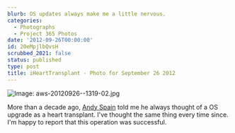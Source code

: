 ```yaml
---
blurb: OS updates always make me a little nervous.
categories:
  - Photographs
  - Project 365 Photos
date: '2012-09-26T00:00:00'
id: 20eMpjlbQvsH
scrubbed_2021: false
status: published
type: post
title: iHeartTransplant - Photo for September 26 2012
---
```


![Image: aws-20120926--1319-02.jpg](/aws-20120926--1319-02.jpg)

More than a decade ago, [Andy Spain](http://www.andyspainmusic.com) told me he always thought of a OS upgrade as a heart transplant. I've thought the same thing every time since. I'm happy to report that this operation was successful.
